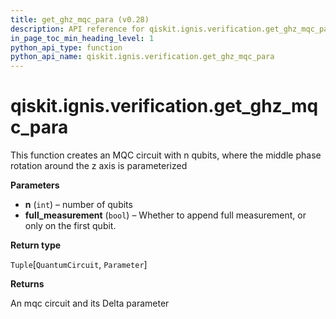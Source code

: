 ```yaml
---
title: get_ghz_mqc_para (v0.28)
description: API reference for qiskit.ignis.verification.get_ghz_mqc_para in qiskit v0.28
in_page_toc_min_heading_level: 1
python_api_type: function
python_api_name: qiskit.ignis.verification.get_ghz_mqc_para
---
```


<span id="qiskit-ignis-verification-get-ghz-mqc-para" />

# qiskit.ignis.verification.get\_ghz\_mqc\_para

<Function id="qiskit.ignis.verification.get_ghz_mqc_para" isDedicatedPage={true} github="https://github.com/qiskit-community/qiskit-ignis/tree/stable/0.6/qiskit/ignis/verification/entanglement/linear.py" signature="get_ghz_mqc_para(n, full_measurement=True)">
  This function creates an MQC circuit with n qubits, where the middle phase rotation around the z axis is parameterized

  **Parameters**

  *   **n** (`int`) – number of qubits
  *   **full\_measurement** (`bool`) – Whether to append full measurement, or only on the first qubit.

  **Return type**

  `Tuple`\[`QuantumCircuit`, `Parameter`]

  **Returns**

  An mqc circuit and its Delta parameter
</Function>

